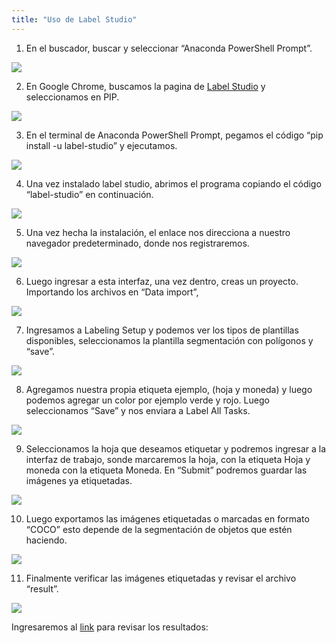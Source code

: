 ```yaml
---
title: "Uso de Label Studio"
---
```


1.	En el buscador, buscar y seleccionar “Anaconda PowerShell Prompt”.

![](img/ls-1.png)
 
2.	En Google Chrome, buscamos la pagina de [Label Studio](https://labelstud.io/) y seleccionamos en PIP. 

![](img/ls-2.png)

3.	En el terminal de Anaconda PowerShell Prompt, pegamos el código “pip install -u label-studio” y ejecutamos. 

![](img/ls-3.png)
 
4.	Una vez instalado label studio, abrimos el programa copiando el código “label-studio” en continuación.

![](img/ls-4.png)
 
5.	Una vez hecha la instalación, el enlace nos direcciona a nuestro navegador predeterminado, donde nos registraremos. 

![](img/ls-5.png)

6.	Luego ingresar a esta interfaz, una vez dentro, creas un proyecto. Importando los archivos en “Data import”, 
 
![](img/ls-6.png)

7.	Ingresamos a Labeling Setup y podemos ver los tipos de plantillas disponibles, seleccionamos la plantilla segmentación con polígonos y “save”.


![](img/ls-7.png)

8.	Agregamos nuestra propia etiqueta ejemplo, (hoja y moneda) y luego podemos agregar un color por ejemplo verde y rojo. Luego seleccionamos “Save” y nos enviara a Label All Tasks.  

![](img/ls-9.png)

9.	Seleccionamos la hoja que deseamos etiquetar y podremos ingresar a la interfaz de trabajo, sonde marcaremos la hoja, con la etiqueta Hoja y moneda con la etiqueta Moneda. En “Submit” podremos guardar las imágenes ya etiquetadas.

![](img/ls-8.png)

10.	Luego exportamos las imágenes etiquetadas o marcadas en formato “COCO” esto depende de la segmentación de objetos que estén haciendo. 

![](img/ls-10.png)

11.	Finalmente verificar las imágenes etiquetadas y revisar el archivo “result”. 

![](img/ls-11.png)

Ingresaremos al [link](https://drive.google.com/drive/folders/1glKrKO2-7a8DclYMbZN_Uq3aJtLOTuqP) para revisar los resultados:

 
 

